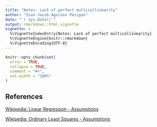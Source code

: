 ```yaml
---
title: "Notes: Lack of perfect multicollinearity"
author: "Ivan Jacob Agaloos Pesigan"
date: "`r Sys.Date()`"
output: rmarkdown::html_vignette
vignette: >
  %\VignetteIndexEntry{Notes: Lack of perfect multicollinearity}
  %\VignetteEngine{knitr::rmarkdown}
  %\VignetteEncoding{UTF-8}
---
```


```r
knitr::opts_chunk$set(
  error = TRUE,
  collapse = TRUE,
  comment = "#>",
  out.width = "100%"
)
```

## References

[Wikipedia: Linear Regression - Assumptions](https://en.wikipedia.org/wiki/Linear_regression#Assumptions)

[Wikipedia: Ordinary Least Squares - Assumptions](https://en.wikipedia.org/wiki/Ordinary_least_squares#Assumptions)
